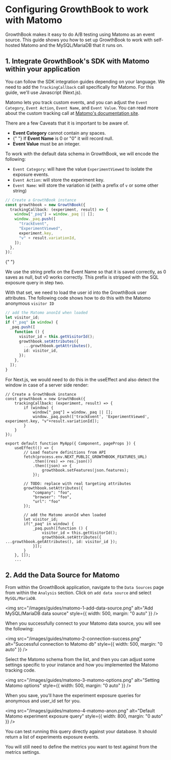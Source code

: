 # Configuring GrowthBook to work with Matomo

GrowthBook makes it easy to do A/B testing using Matomo as an event source. This guide shows you how to set up GrowthBook to work with self-hosted Matomo and the MySQL/MariaDB that it runs on.

## 1. Integrate GrowthBook's SDK with Matomo within your application

You can follow the SDK integration guides depending on your language. We need to add the `TrackingCallback` call
specifically for Matomo. For this guide, we'll use Javascript (Next.js).

Matomo lets you track custom events, and you can adjust the `Event Category`, `Event Action`, `Event Name`, and
`Event Value`. You can read more about the custom tracking call at [Matomo's documentation site](https://matomo.org/faq/reports/implement-event-tracking-with-matomo/).

<div className="bg-blue-50 py-3 mb-5 px-4 text-gray-600 border-l-8 border-blue-200 dark:bg-blue-800 dark:text-gray-50">
  There are a few Caveats that it is important to be aware of.
  <ul>
    <li>
      <strong>Event Category</strong> cannot contain any spaces.
    </li>
    <li>
      {" "}
      If <strong>Event Name</strong> is 0 or "0" it will record null.
    </li>
    <li>
      <strong>Event Value</strong> must be an integer.
    </li>
  </ul>
</div>

To work with the default data schema in GrowthBook, we will encode the following:

- `Event Category`: will have the value `ExperimentViewed` to isolate the exposure events.
- `Event Action`: will store the experiment key.
- `Event Name`: will store the variation id (with a prefix of `v` or some other string)

```ts
// Create a GrowthBook instance
const growthbook = new GrowthBook({
  trackingCallback: (experiment, result) => {
    window["_paq"] = window._paq || [];
    window._paq.push([
      "trackEvent",
      "ExperimentViewed",
      experiment.key,
      "v" + result.variationId,
    ]);
  },
});
```

{" "}
<div className="bg-blue-50 py-3 mb-5 px-4 text-gray-600 border-l-8 border-blue-200 dark:bg-blue-800 dark:text-gray-50">
  We use the string prefix on the Event Name so that it is saved correctly, as 0
  saves as null, but v0 works correctly. This prefix is stripped with the SQL
  exposure query in step two.
</div>

With that set, we need to load the user id into the GrowthBook user attributes. The following code shows how to do this with the Matomo anonymous `visitor ID`

```ts
// add the Matomo anonId when loaded
let visitor_id;
if ("_paq" in window) {
  _paq.push([
    function () {
      visitor_id = this.getVisitorId();
      growthbook.setAttributes({
        ...growthbook.getAttributes(),
        id: visitor_id,
      });
    },
  ]);
}
```

For Next.js, we would need to do this in the useEffect and also detect the window in case of a server side render:

```tsx
// Create a GrowthBook instance
const growthbook = new GrowthBook({
    trackingCallback: (experiment, result) => {
        if (window) {
            window["_paq"] = window._paq || [];
            window._paq.push(['trackEvent', 'ExperimentViewed', experiment.key, "v"+result.variationId]);
        }
    }
});

export default function MyApp({ Component, pageProps }) {
    useEffect(() => {
        // Load feature definitions from API
        fetch(process.env.NEXT_PUBLIC_GROWTHBOOK_FEATURES_URL)
            .then((res) => res.json())
            .then((json) => {
                growthbook.setFeatures(json.features);
            });

        // TODO: replace with real targeting attributes
        growthbook.setAttributes({
            "company": "foo",
            "browser": "foo",
            "url": "foo"
        });

        // add the Matomo anonId when loaded
        let visitor_id;
        if("_paq" in window) {
            _paq.push([function () {
                visitor_id = this.getVisitorId();
                growthbook.setAttributes({ ...growthbook.getAttributes(), id: visitor_id });
            }]);
        }
    }, []);
    ...
```

## 2. Add the Data Source for Matomo

From within the GrowthBook application, navigate to the `Data Sources` page from within the `Analysis` section. Click on `add data source` and select `MySQL/MariaDB`.

<img
  src="/images/guides/matomo-1-add-data-source.png"
  alt="Add MySQL/MariaDB data source"
  style={{ width: 500, margin: "0 auto" }}
/>

When you successfully connect to your Matomo data source, you will see the following:

<img
  src="/images/guides/matomo-2-connection-success.png"
  alt="Successful connection to Matomo db"
  style={{ width: 500, margin: "0 auto" }}
/>

Select the Matomo schema from the list, and then you can adjust some settings specific to your instance and how you implemented the Matomo tracking code.

<img
  src="/images/guides/matomo-3-matomo-options.png"
  alt="Setting Matomo options"
  style={{ width: 500, margin: "0 auto" }}
/>

When you save, you'll have the experiment exposure queries for anonymous and user_id set for you.

<img
  src="/images/guides/matomo-4-matomo-anon.png"
  alt="Default Matomo experiment exposure query"
  style={{ width: 800, margin: "0 auto" }}
/>

You can test running this query directly against your database. It should return a list of experiments exposure events.

You will still need to define the metrics you want to test against from the metrics settings.
